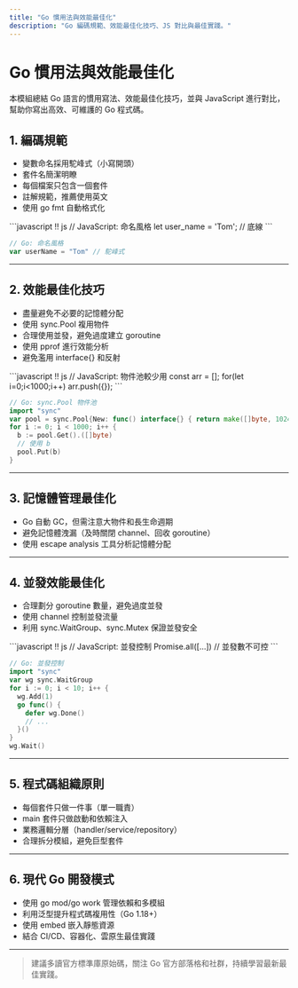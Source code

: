 ```yaml
---
title: "Go 慣用法與效能最佳化"
description: "Go 編碼規範、效能最佳化技巧、JS 對比與最佳實踐。"
---
```


# Go 慣用法與效能最佳化

本模組總結 Go 語言的慣用寫法、效能最佳化技巧，並與 JavaScript 進行對比，幫助你寫出高效、可維護的 Go 程式碼。

## 1. 編碼規範

- 變數命名採用駝峰式（小寫開頭）
- 套件名簡潔明瞭
- 每個檔案只包含一個套件
- 註解規範，推薦使用英文
- 使用 go fmt 自動格式化

<UniversalEditor title="命名與格式化對比" compare={true}>
```javascript !! js
// JavaScript: 命名風格
let user_name = 'Tom'; // 底線
```

```go !! go
// Go: 命名風格
var userName = "Tom" // 駝峰式
```
</UniversalEditor>

---

## 2. 效能最佳化技巧

- 盡量避免不必要的記憶體分配
- 使用 sync.Pool 複用物件
- 合理使用並發，避免過度建立 goroutine
- 使用 pprof 進行效能分析
- 避免濫用 interface{} 和反射

<UniversalEditor title="物件複用對比" compare={true}>
```javascript !! js
// JavaScript: 物件池較少用
const arr = [];
for(let i=0;i<1000;i++) arr.push({});
```

```go !! go
// Go: sync.Pool 物件池
import "sync"
var pool = sync.Pool{New: func() interface{} { return make([]byte, 1024) }}
for i := 0; i < 1000; i++ {
  b := pool.Get().([]byte)
  // 使用 b
  pool.Put(b)
}
```
</UniversalEditor>

---

## 3. 記憶體管理最佳化

- Go 自動 GC，但需注意大物件和長生命週期
- 避免記憶體洩漏（及時關閉 channel、回收 goroutine）
- 使用 escape analysis 工具分析記憶體分配

---

## 4. 並發效能最佳化

- 合理劃分 goroutine 數量，避免過度並發
- 使用 channel 控制並發流量
- 利用 sync.WaitGroup、sync.Mutex 保證並發安全

<UniversalEditor title="並發控制對比" compare={true}>
```javascript !! js
// JavaScript: 並發控制
Promise.all([...]) // 並發數不可控
```

```go !! go
// Go: 並發控制
import "sync"
var wg sync.WaitGroup
for i := 0; i < 10; i++ {
  wg.Add(1)
  go func() {
    defer wg.Done()
    // ...
  }()
}
wg.Wait()
```
</UniversalEditor>

---

## 5. 程式碼組織原則

- 每個套件只做一件事（單一職責）
- main 套件只做啟動和依賴注入
- 業務邏輯分層（handler/service/repository）
- 合理拆分模組，避免巨型套件

---

## 6. 現代 Go 開發模式

- 使用 go mod/go work 管理依賴和多模組
- 利用泛型提升程式碼複用性（Go 1.18+）
- 使用 embed 嵌入靜態資源
- 結合 CI/CD、容器化、雲原生最佳實踐

---

> 建議多讀官方標準庫原始碼，關注 Go 官方部落格和社群，持續學習最新最佳實踐。 